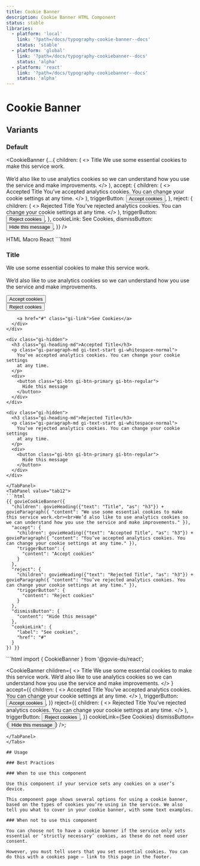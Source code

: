 ```yaml
---
title: Cookie Banner
description: Cookie Banner HTML Component
status: stable
libraries:
  - platform: 'local'
    link: '?path=/docs/typography-cookie-banner--docs'
    status: 'stable'
  - platform: 'global'
    link: '?path=/docs/typography-cookiebanner--docs'
    status: 'alpha'
  - platform: 'react'
    link: '?path=/docs/typography-cookiebanner--docs'
    status: 'alpha'
---
```


# Cookie Banner

<ComponentStatusBlock componentId="cookie-banner" />

## Variants

### Default

<CookieBanner {...{
  children: (
    <>
      <Heading as="h3">Title</Heading>
      <Paragraph>
        We use some essential cookies to make this service work.
        <br />
        <br />
        We’d also like to use analytics cookies so we can understand how you use
        the service and make improvements.
      </Paragraph>
    </>
  ),
  accept: {
    children: (
      <>
        <Heading as="h3">Accepted Title</Heading>
        <Paragraph>
          You’ve accepted analytics cookies. You can change your cookie settings
          at any time.
        </Paragraph>
      </>
    ),
    triggerButton: <Button>Accept cookies</Button>,
  },
  reject: {
    children: (
      <>
        <Heading as="h3">Rejected Title</Heading>
        <Paragraph>
          You’ve rejected analytics cookies. You can change your cookie settings
          at any time.
        </Paragraph>
      </>
    ),
    triggerButton: <Button>Reject cookies</Button>,
  },
  cookieLink: <Link href="#">See Cookies</Link>,
  dismissButton: <Button>Hide this message</Button>,
}} />

<Tabs id="tab1">
  <TabList>
    <TabItem value="tab11" checked>HTML</TabItem>
    <TabItem value="tab12">Macro</TabItem>
    <TabItem value="tab13">React</TabItem>
  </TabList>
  <TabPanel value="tab11">
  ```html
<div data-element="main-container" class="gi-py-5">
  <div class="gi-mx-auto gi-container">
    <div>
      <h3 class="gi-heading-md">Title</h3>
      <p class="gi-paragraph-md gi-text-start gi-whitespace-normal">
        We use some essential cookies to make this service work.<br /><br />We’d
        also like to use analytics cookies so we can understand how you use the
        service and make improvements.
      </p>
      <div class="gi-cookie-banner-buttons">
        <div>
          <button class="gi-btn gi-btn-primary gi-btn-regular">
            Accept cookies
          </button>
        </div>
        <div>
          <button class="gi-btn gi-btn-primary gi-btn-regular">
            Reject cookies
          </button>
        </div>

        <a href="#" class="gi-link">See Cookies</a>
      </div>
    </div>

    <div class="gi-hidden">
      <h3 class="gi-heading-md">Accepted Title</h3>
      <p class="gi-paragraph-md gi-text-start gi-whitespace-normal">
        You’ve accepted analytics cookies. You can change your cookie settings
        at any time.
      </p>
      <div>
        <button class="gi-btn gi-btn-primary gi-btn-regular">
          Hide this message
        </button>
      </div>
    </div>

    <div class="gi-hidden">
      <h3 class="gi-heading-md">Rejected Title</h3>
      <p class="gi-paragraph-md gi-text-start gi-whitespace-normal">
        You’ve rejected analytics cookies. You can change your cookie settings
        at any time.
      </p>
      <div>
        <button class="gi-btn gi-btn-primary gi-btn-regular">
          Hide this message
        </button>
      </div>
    </div>
  </div>
</div>


  ```
  </TabPanel>
  <TabPanel value="tab12">
  ```html
  {{ govieCookieBanner({
    "children": govieHeading({"text": "Title", "as": "h3"}) + govieParagraph({ "content": "We use some essential cookies to make this service work.<br><br>We’d also like to use analytics cookies so we can understand how you use the service and make improvements." }),
    "accept": {
      "children": govieHeading({"text": "Accepted Title", "as": "h3"}) + govieParagraph({ "content": "You’ve accepted analytics cookies. You can change your cookie settings at any time." }),
      "triggerButton": {
        "content": "Accept cookies"
      }
    },
    "reject": {
      "children": govieHeading({"text": "Rejected Title", "as": "h3"}) + govieParagraph({ "content": "You’ve rejected analytics cookies. You can change your cookie settings at any time." }),
      "triggerButton": {
        "content": "Reject cookies"
      }
    },
    "dismissButton": {
      "content": "Hide this message"
    },
    "cookieLink": {
      "label": "See cookies",
      "href": "#"
    }
  }) }}
  ```
  </TabPanel>
  <TabPanel value="tab13">
  ```html
  import { CookieBanner } from '@govie-ds/react';

 <CookieBanner
  children={
    <>
      <Heading as='h3'>Title</Heading>
      <Paragraph>
        We use some essential cookies to make this service work.
        We’d also like to use analytics cookies so we can understand how you use
        the service and make improvements.
      </Paragraph>
    </>
  }
  accept={{
    children: (
      <>
        <Heading as='h3'>Accepted Title</Heading>
        <Paragraph>
          You’ve accepted analytics cookies. You can change your cookie settings
          at any time.
        </Paragraph>
      </>
    ),
    triggerButton: <Button>Accept cookies</Button>,
  }}
  reject={{
    children: (
      <>
        <Heading as='h3'>Rejected Title</Heading>
        <Paragraph>
          You’ve rejected analytics cookies. You can change your cookie settings
          at any time.
        </Paragraph>
      </>
    ),
    triggerButton: <Button>Reject cookies</Button>,
  }}
  cookieLink={<Link href="#">See Cookies</Link>}
  dismissButton={<Button>Hide this message</Button>}
/>;

  ```
  </TabPanel>
</Tabs>

## Usage

### Best Practices

### When to use this component

Use this component if your service sets any cookies on a user’s device.

This component page shows several options for using a cookie banner, based on the types of cookies you’re using in the service. We also tell you what to cover in your cookie banner, with some text examples.

### When not to use this component

You can choose not to have a cookie banner if the service only sets essential or ‘strictly necessary’ cookies, as these do not need user consent.

However, you must tell users that you set essential cookies. You can do this with a cookies page – link to this page in the footer.
